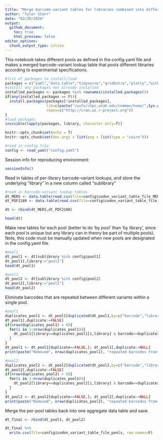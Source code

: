 ```yaml
---
title: "Merge barcode-variant tables for libraries combined into different experimental pools"
author: "Tyler Starr"
date: "02/20/2024"
output:
  github_document:
    toc: true
    html_preview: false
editor_options: 
  chunk_output_type: inline
---
```

This notebook takes different pools as defined in the config.yaml file and makes a merged barcode-variant lookup table that pools different libraries according to experimental specifications.

```r
#list of packages to install/load
packages = c("yaml","data.table","tidyverse","gridExtra","plotly","withr","htmlwidgets","knitr")
#install any packages not already installed
installed_packages <- packages %in% rownames(installed.packages())
if(any(installed_packages == F)){
  install.packages(packages[!installed_packages],
                   lib=c(paste("/uufs/chpc.utah.edu/common/home/",Sys.getenv("USER"),"/RLibs/",Sys.getenv("R_VERSION"),sep="")),
                   repos=c("http://cran.us.r-project.org"))
}
#load packages
invisible(lapply(packages, library, character.only=T))

knitr::opts_chunk$set(echo = T)
knitr::opts_chunk$set(dev.args = list(png = list(type = "cairo")))

#read in config file
config <- read_yaml("config.yaml")

```
Session info for reproducing environment:
```r
sessionInfo()
```

Read in tables of per-library barcode-variant lookups, and store the underlying "library" in a new column called "sublibrary"

```r
#read in barcode-variant lookup tables
dt_MERS <- data.table(read.csv(file=config$codon_variant_table_file_MERS,stringsAsFactors=F)); dt_MERS[,sublibrary:=library]
dt_PDF2180 <- data.table(read.csv(file=config$codon_variant_table_file_PDF2180,stringsAsFactors=F)); dt_PDF2180[,sublibrary:=library]

dt <- rbind(dt_MERS,dt_PDF2180)

head(dt)
```

Make new tables for each pool (better to do 'by pool' than 'by library', since each pool is unique but any library can in theory be part of multiple pools). Note, this code must be manually updated when new pools are designated in the config.yaml file.

```r

#pool1
dt_pool1 <- dt[sublibrary %in% config$pool1]
dt_pool1[,library:="pool1"]
head(dt_pool1)

#pool2
dt_pool2 <- dt[sublibrary %in% config$pool2]
dt_pool2[,library:="pool2"]
head(dt_pool2)

```

Eliminate barcodes that are repeated between different variants within a single pool.

```r

#pool1
duplicates_pool1 <- dt_pool1[duplicated(dt_pool1,by=c("barcode","library")),.(library,barcode)] #the data.table duplciates function annoyingly only flags the first of each duplicate so doesn't intrinsically allow removal of both of the entries of the duplicate. So, flag what are duplicates, and then remove
dt_pool1[,duplicate:=FALSE]
if(nrow(duplicates_pool1) > 0){
  for(i in 1:nrow(duplicates_pool1)){
    dt_pool1[library==duplicates_pool1[i,library] & barcode==duplicates_pool1[i,barcode],duplicate:=TRUE]
  }
}
dt_pool1 <- dt_pool1[duplicate==FALSE,]; dt_pool1[,duplicate:=NULL]
print(paste("Removed", nrow(duplicates_pool1), "repeated barcodes from pool1"))

#pool2
duplicates_pool2 <- dt_pool2[duplicated(dt_pool2,by=c("barcode","library")),.(library,barcode)] #the data.table duplciates function annoyingly only flags the first of each duplicate so doesn't intrinsically allow removal of both of the entries of the duplicate. So, flag what are duplicates, and then remove
dt_pool2[,duplicate:=FALSE]
if(nrow(duplicates_pool2) > 0){
  for(i in 1:nrow(duplicates_pool2)){
    dt_pool2[library==duplicates_pool2[i,library] & barcode==duplicates_pool2[i,barcode],duplicate:=TRUE]
  }
}
dt_pool2 <- dt_pool2[duplicate==FALSE,]; dt_pool2[,duplicate:=NULL]
print(paste("Removed", nrow(duplicates_pool2), "repeated barcodes from pool2"))

```

Merge the per-pool tables back into one aggregate data table and save.

```r

dt_final <- rbind(dt_pool1, dt_pool2)

dt_final %>%
  write.csv(file=config$codon_variant_table_file_pools, row.names=F)


```


